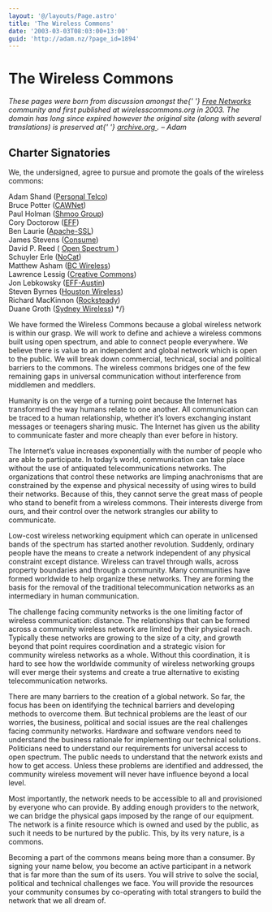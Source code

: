 ```yaml
---
layout: '@/layouts/Page.astro'
title: 'The Wireless Commons'
date: '2003-03-03T08:03:00+13:00'
guid: 'http://adam.nz/?page_id=1894'
---
```



# The Wireless Commons

<Box background>
  <i>
    These pages were born from discussion amongst the{' '}
    <a href="http://freenetworks.org/">Free Networks</a> community and first
    published at wirelesscommons.org in 2003. The domain has long since expired
    however the original site (along with several translations) is preserved at{' '}
    <a href="https://web.archive.org/web/20120201142007/http://www.wirelesscommons.org/manifesto">
      archive.org
    </a>
    . – Adam
  </i>
</Box>

## Charter Signatories

We, the undersigned, agree to pursue and promote the goals of the wireless
commons:

<Box width="wide" columns border>
  Adam Shand (<a href="http://www.personaltelco.net/">Personal Telco</a>)
  <br />
  Bruce Potter (<a href="http://www.cawnet.org/">CAWNet</a>)
  <br />
  Paul Holman (<a href="http://www.shmoo.com/">Shmoo Group</a>)
  <br />
  Cory Doctorow (<a href="http://www.eff.org/">EFF</a>)
  <br />
  Ben Laurie (<a href="http://www.apache-ssl.org/ben.html">Apache-SSL</a>)
  <br />
  James Stevens (<a href="http://consume.net/">Consume</a>)
  <br />
  David P. Reed (
  <a href="http://www.reed.com/dprframeweb/dprframe.asp?section=openspec">
    Open Spectrum
  </a>
  )
  <br />
  Schuyler Erle (<a href="http://nocat.net/">NoCat</a>)
  <br />
  Matthew Asham (<a href="http://www.bcwireless.net/">BC Wireless</a>)
  <br />
  Lawrence Lessig (<a href="http://creativecommons.org/">Creative Commons</a>)
  <br />
  Jon Lebkowsky (<a href="http://www.effaustin.org/">EFF-Austin</a>)
  <br />
  Steven Byrnes (<a href="http://www.houstonwireless.org/">Houston Wireless</a>)
  <br />
  Richard MacKinnon (<a href="http://www.rocksteady.com/">Rocksteady</a>)
  <br />
  Duane Groth (<a href="http://www.sydneywireless.com/">Sydney Wireless</a>) */}
</Box>

We have formed the Wireless Commons because a global wireless network is within
our grasp. We will work to define and achieve a wireless commons built using
open spectrum, and able to connect people everywhere. We believe there is value
to an independent and global network which is open to the public. We will break
down commercial, technical, social and political barriers to the commons. The
wireless commons bridges one of the few remaining gaps in universal
communication without interference from middlemen and meddlers.

Humanity is on the verge of a turning point because the Internet has transformed
the way humans relate to one another. All communication can be traced to a human
relationship, whether it’s lovers exchanging instant messages or teenagers
sharing music. The Internet has given us the ability to communicate faster and
more cheaply than ever before in history.

The Internet’s value increases exponentially with the number of people who are
able to participate. In today’s world, communication can take place without the
use of antiquated telecommunications networks. The organizations that control
these networks are limping anachronisms that are constrained by the expense and
physical necessity of using wires to build their networks. Because of this, they
cannot serve the great mass of people who stand to benefit from a wireless
commons. Their interests diverge from ours, and their control over the network
strangles our ability to communicate.

Low-cost wireless networking equipment which can operate in unlicensed bands of
the spectrum has started another revolution. Suddenly, ordinary people have the
means to create a network independent of any physical constraint except
distance. Wireless can travel through walls, across property boundaries and
through a community. Many communities have formed worldwide to help organize
these networks. They are forming the basis for the removal of the traditional
telecommunication networks as an intermediary in human communication.

The challenge facing community networks is the one limiting factor of wireless
communication: distance. The relationships that can be formed across a community
wireless network are limited by their physical reach. Typically these networks
are growing to the size of a city, and growth beyond that point requires
coordination and a strategic vision for community wireless networks as a whole.
Without this coordination, it is hard to see how the worldwide community of
wireless networking groups will ever merge their systems and create a true
alternative to existing telecommunication networks.

There are many barriers to the creation of a global network. So far, the focus
has been on identifying the technical barriers and developing methods to
overcome them. But technical problems are the least of our worries, the
business, political and social issues are the real challenges facing community
networks. Hardware and software vendors need to understand the business
rationale for implementing our technical solutions. Politicians need to
understand our requirements for universal access to open spectrum. The public
needs to understand that the network exists and how to get access. Unless these
problems are identified and addressed, the community wireless movement will
never have influence beyond a local level.

Most importantly, the network needs to be accessible to all and provisioned by
everyone who can provide. By adding enough providers to the network, we can
bridge the physical gaps imposed by the range of our equipment. The network is a
finite resource which is owned and used by the public, as such it needs to be
nurtured by the public. This, by its very nature, is a commons.

Becoming a part of the commons means being more than a consumer. By signing your
name below, you become an active participant in a network that is far more than
the sum of its users. You will strive to solve the social, political and
technical challenges we face. You will provide the resources your community
consumes by co-operating with total strangers to build the network that we all
dream of.
